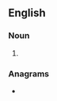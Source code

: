 {{also|ear lobes}}

==English==

===Noun===
{{head|en|noun plural form}}

# {{plural of|earlobe|lang=en}}

===Anagrams===
* {{l|en|sealbore}}